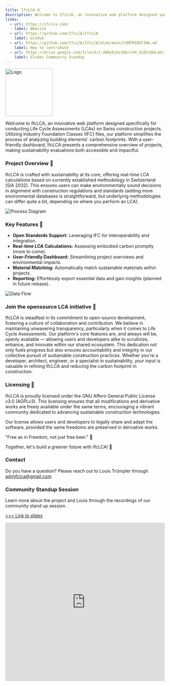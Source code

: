 ```yaml
---
title: IfcLCA 🌐
description: Welcome to IfcLCA, an innovative web platform designed specifically for conducting Life Cycle Assessments (LCAs) on Swiss construction projects.
links:
  - url: https://ifclca.com/
    label: Website
  - url: https://github.com/IfcLCA/IfcLCA
    label: GitHub
  - url: https://github.com/IfcLCA/IfcLCA/blob/main/CONTRIBUTING.md
    label: How to contribute
  - url: https://drive.google.com/file/d/1-48Ry6jGv1O6riFH_OiEhsQOLuOc3Dax/view?usp=sharing
    label: Slides Community Standup
---
```


<img src="https://raw.githubusercontent.com/IfcLCA/IfcLCA/main/public/images/logo.png" alt="Logo" width="150" />

Welcome to IfcLCA, an innovative web platform designed specifically for conducting Life Cycle Assessments (LCAs) on Swiss construction projects.
Utilizing Industry Foundation Classes (IFC) files, our platform simplifies the process of analyzing building elements' carbon footprints.
With a user-friendly dashboard, IfcLCA presents a comprehensive overview of projects, making sustainability evaluations both accessible and impactful.

### Project Overview 🏢

IfcLCA is crafted with sustainability at its core, offering real-time LCA calculations based on currently established methodology in Switzerland (SIA 2032). This ensures users can make environmentally sound decisions in alignment with construction regulations and standards (adding more environmental databases is straightforward, but underlying methodologies can differ quite a bit, depending on where you perform an LCA).

![Process Diagram](https://raw.githubusercontent.com/IfcLCA/IfcLCA/main/public/images/process.png)

### Key Features 🔑

- **Open Standards Support:** Leveraging IFC for interoperability and integration.
- **Real-time LCA Calculations:** Assessing embodied carbon promptly (more to come).
- **User-Friendly Dashboard:** Streamlining project overviews and environmental impacts.
- **Material Matching:** Automatically match sustainable materials within projects.
- **Reporting:** Effortlessly export essential data and gain insights (planned in future release).

![Data Flow](https://raw.githubusercontent.com/IfcLCA/IfcLCA/main/public/images/WebAppDataFlow.png)

### Join the opensource LCA initiative 🚀

IfcLCA is steadfast in its commitment to open-source development, fostering a culture of collaboration and contribution. We believe in maintaining unwavering transparency, particularly when it comes to Life Cycle Assessments. Our platform's core features are, and always will be, openly available — allowing users and developers alike to scrutinize, enhance, and innovate within our shared ecosystem. This dedication not only fuels progress but also ensures accountability and integrity in our collective pursuit of sustainable construction practices. Whether you're a developer, architect, engineer, or a specialist in sustainability, your input is valuable in refining IfcLCA and reducing the carbon footprint in construction.

### Licensing 📄

IfcLCA is proudly licensed under the GNU Affero General Public License v3.0 (AGPLv3). This licensing ensures that all modifications and derivative works are freely available under the same terms, encouraging a vibrant community dedicated to advancing sustainable construction technologies.

Our license allows users and developers to legally share and adapt the software, provided the same freedoms are preserved in derivative works.

"Free as in Freedom, not just free beer." 🍻

Together, let's build a greener future with IfcLCA! 🌿

### Contact

Do you have a question? Please reach out to Louis Trümpler through admifclca@gmail.com

### Community Standup Session
Learn more about the project and Louis through the recordings of our community stand up session.

[>>> Link to slides](https://drive.google.com/file/d/1-48Ry6jGv1O6riFH_OiEhsQOLuOc3Dax/view?usp=sharing)

<iframe width="100%" height="500" src="https://www.youtube.com/embed/r31YEUAzAuE?si=sAvDo1McbBmx0aqE" title="YouTube video player" frameborder="0" allow="accelerometer; autoplay; clipboard-write; encrypted-media; gyroscope; picture-in-picture; web-share" referrerpolicy="strict-origin-when-cross-origin" allowfullscreen></iframe>
